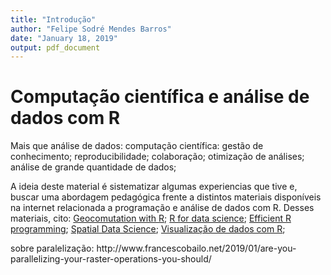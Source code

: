 ```yaml
---
title: "Introdução"
author: "Felipe Sodré Mendes Barros"
date: "January 18, 2019"
output: pdf_document
---
```


# Computação científica e análise de dados com R
Mais que análise de dados: computação científica: gestão de conhecimento; reproducibilidade; colaboração; otimização de análises; análise de grande quantidade de dados;

A ideia deste material é sistematizar algumas experiencias que tive e, buscar uma abordagem pedagógica frente a distintos materiais disponíveis na internet relacionada a programação e análise de dados com R. Desses materiais, cito:
[Geocomutation with R](https://geocompr.robinlovelace.net/); [R for data science](https://r4ds.had.co.nz/); [Efficient R programming](https://csgillespie.github.io/efficientR/); [Spatial Data Science](https://keen-swartz-3146c4.netlify.com); [Visualização de dados com R](http://sillasgonzaga.com/material/curso_visualizacao/);   


sobre paralelização: http://www.francescobailo.net/2019/01/are-you-parallelizing-your-raster-operations-you-should/